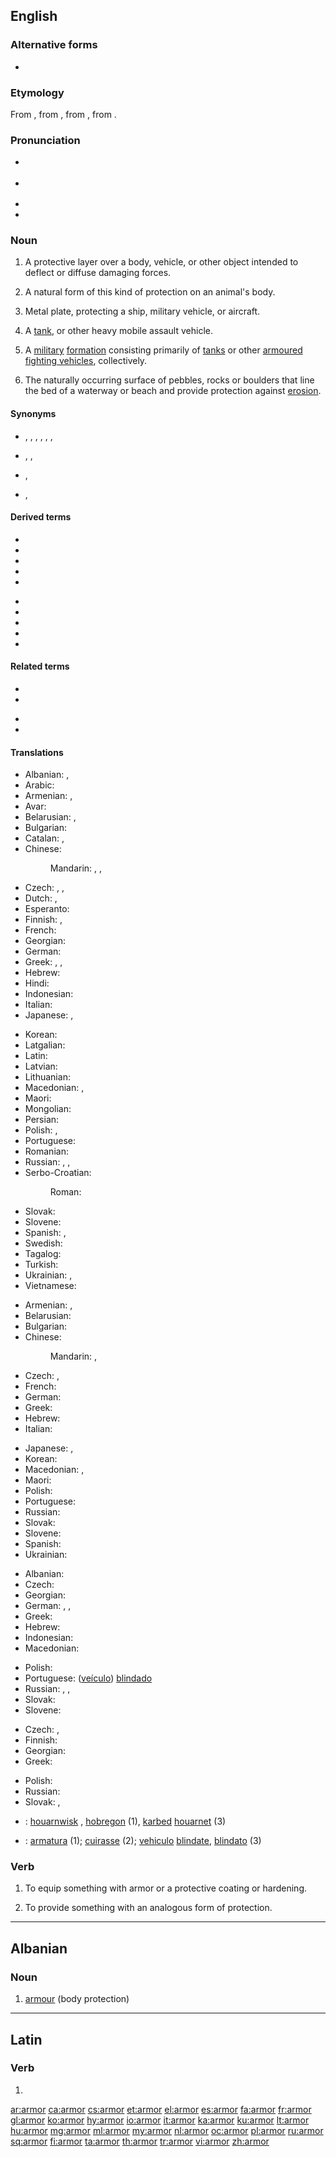 ==English==

===Alternative forms===
* {{l|en|armour}} {{qualifier|British|Canadian|Australian}}

===Etymology===
From {{etyl|enm|en}} {{m|enm|armour|armo(u)r/armure}}, from {{etyl|xno|en}} {{m|fro|armure|armour(e)/armure}}, from {{etyl|fro|en}} {{m|fro|armure|armëure}}, from {{etyl|la|en}} {{m|la|armātūra}}.

===Pronunciation===
* {{a|UK}} {{IPA|/ˈɑː(ɹ)mə(ɹ)/|lang=en}}
* {{a|US}} {{IPA|/ˈɑːɹmɚ/|lang=en}}
* {{audio|en-us-armor.ogg|Audio (US)|lang=en}}
* {{rhymes|ɑː(ɹ)mə(ɹ)|lang=en}}

===Noun===
{{wikipedia|armour|armor}}
{{en-noun|~}} {{label|en|chiefly|American spelling}}

# {{label|en|uncountable}} A protective layer over a body, vehicle, or other object intended to deflect or diffuse damaging forces.
# {{label|en|uncountable}} A natural form of this kind of protection on an animal's body.
# {{label|en|uncountable}} Metal plate, protecting a ship, military vehicle, or aircraft.
# {{label|en|countable}} A [[tank]], or other heavy mobile assault vehicle.
# {{label|en|military|uncountable}} A [[military]] [[formation]] consisting primarily of [[tanks]] or other [[armoured fighting vehicles]], collectively.
# {{label|en|hydrology|uncountable}} The naturally occurring surface of pebbles, rocks or boulders that line the bed of a waterway or beach and provide protection against [[erosion]].

====Synonyms====
* {{sense|body armour}} {{l|en|body armour}}, {{l|en|body armor}}, {{l|en|mail}}, {{l|en|chain mail}}, {{l|en|plate}}, {{l|en|suit of armour}}, {{l|en|suit of armor}}
* {{sense|animal}} {{l|en|horn}}, {{l|en|carapace}}, {{l|en|chitin}}
* {{sense|metal plate}} {{l|en|armour plate}}, {{l|en|armor plate}}
* {{sense|military}} {{l|en|mechanized}}, {{l|en|cavalry}}

====Derived terms====
{{rel-top|terms derived from armor (noun)}}
* {{l|en|appliqué armour}}
* {{l|en|composite armour}}
* {{l|en|armour-plated}}
* {{l|en|armour plating}}
* {{l|en|armoury}}
{{rel-mid}}
* {{l|en|spaced armour}}
* {{l|en|stand-off armour}}
* {{l|en|suit of armour}}
* {{l|en|reactive armour}}
* {{l|en|explosive reactive armour}}
{{rel-bottom}}

====Related terms====
{{rel-top|}}
* {{l|en|arm}}
* {{l|en|arms}}
{{rel-mid}}
* {{l|en|armament}}
* {{l|en|armaments}}
{{rel-bottom}}

====Translations====
{{trans-top|protective layer over a body, vehicle, or other object intended to deflect or diffuse damaging forces}}
* Albanian: {{t+|sq|armor}}, {{t+|sq|parzmore}}
* Arabic: {{t|ar|دِرْع|m}}
* Armenian: {{t+|hy|զրահ}}, {{t+|hy|պատյան}}
* Avar: {{t|av|йарагъ-матахӏ|sc=Cyrl}}
* Belarusian: {{t|be|браня́|f|sc=Cyrl}}, {{t|be|даспе́хі|m-p|sc=Cyrl}}
* Bulgarian: {{t+|bg|броня́|f}}
* Catalan: {{t+|ca|arnès|m}}, {{t+|ca|armadura|f}}
* Chinese:
*: Mandarin: {{t+|cmn|盔甲|tr=kuījiǎ|sc=Hani}}, {{t+|cmn|鐵甲}}, {{t+|cmn|铁甲|tr=tiějiǎ}}
* Czech: {{t+|cs|brnění|n}}, {{t+|cs|zbroj|f}}, {{t|cs|pancíř|m}}
* Dutch: {{t+|nl|pantser|n}}, {{t+|nl|harnas|n}}
* Esperanto: {{t+|eo|kiraso}}
* Finnish: {{t+|fi|haarniska}}, {{t+|fi|panssari}}
* French: {{t+|fr|armure|f}}
* Georgian: {{t|ka|აბჯარი}}
* German: {{t+|de|Rüstung|f}}
* Greek: {{t+|el|θωράκιση|f|sc=Grek}}, {{t+|el|πανοπλία|f|sc=Grek}}, {{t+|el|οπλισμός|m|sc=Grek}}
* Hebrew: {{t+|he|שִׁרְיוֹן|m|tr=shiryon}}
* Hindi: {{t|hi|कवच|m|tr=kavacha|sc=Deva}}
* Indonesian: {{t+|id|zirah}}
* Italian: {{t+|it|armatura|f}}
* Japanese: {{t+|ja|鎧|tr=yoroi|sc=Jpan}}, {{t|ja|装甲|tr=sōkō|sc=Jpan}}
{{trans-mid}}
* Korean: {{t+|ko|갑옷|sc=Kore}}
* Latgalian: {{t|ltg|brūne}}
* Latin: {{t|la|armātūra}}
* Latvian: {{t|lv|bruņas|p}}
* Lithuanian: {{t|lt|šarvai}}
* Macedonian: {{t|mk|оклоп|m}}, {{t|mk|панцир|m}}
* Maori: {{t|mi|pākai}}
* Mongolian: {{t+|mn|хуяг|sc=Cyrl}}
* Persian: {{t+|fa|زره|tr=zereh|sc=fa-Arab}}
* Polish: {{t+|pl|zbroja|f}}, {{t+|pl|pancerz|m}}
* Portuguese: {{t+|pt|armadura|f}}
* Romanian: {{t+|ro|armură|f}}
* Russian: {{t+|ru|броня́|f}}, {{t+|ru|ла́ты|f-p}}, {{t+|ru|доспех|m-p|alt=доспе́хи}}
* Serbo-Croatian:
*: Roman: {{t+|sh|oklop|m}}
* Slovak: {{t|sk|brnenie|n}}
* Slovene: {{t+|sl|oklep|m}}
* Spanish: {{t+|es|armadura|f}}, {{t|es|blindaje|m}}
* Swedish: {{t|sv|rustning|c}}
* Tagalog: {{t|tl|baluti}}
* Turkish: {{t+|tr|zırh}}
* Ukrainian: {{t+|uk|броня́|f|sc=Cyrl}}, {{t|uk|ла́ти|f-p|sc=Cyrl}}
* Vietnamese: {{t+|vi|áo giáp}}
{{trans-bottom}}

{{trans-top|natural form of this kind of protection on an animal's body}}
* Armenian: {{t+|hy|զրահ}}, {{t+|hy|պատյան}}
* Belarusian: {{t|be|па́нцыр|m|sc=Cyrl}}
* Bulgarian: {{t|bg|защитна обвивка|f}}
* Chinese:
*: Mandarin: {{t+|cmn|鎧甲|sc=Hani}}, {{t+|cmn|铠甲|tr=kǎijiǎ|sc=Hani}}
* Czech: {{t|cs|krunýř|m}}, {{qualifier|colloquially}} {{t|cs|pancíř|m}}
* French: {{t+|fr|cuirasse|f}}
* German: {{t|de|Panzerung|f}}
* Greek: {{t+|el|θωράκιση|f|sc=Grek}}
* Hebrew: {{t+|he|שִׁרְיוֹן|m|tr=shiryon}}
* Italian: {{t+|it|corazza}}
{{trans-mid}}
* Japanese: {{t+|ja|鎧|tr=yoroi|sc=Jpan}}, {{t|ja|装甲|tr=sōkō|sc=Jpan}}
* Korean: {{t+|ko|철갑|sc=Kore}}
* Macedonian: {{t|mk|оклоп|m}}, {{t|mk|школка|f}}
* Maori: {{t|mi|pākai}}
* Polish: {{t+|pl|pancerz|m}}
* Portuguese: {{t+|pt|couraça|f}}
* Russian: {{t+|ru|па́нцирь|m}}
* Slovak: {{t|sk|pancier|m}}
* Slovene: {{t+|sl|oklep|m}}
* Spanish: {{t+|es|coraza|f}}
* Ukrainian: {{t|uk|па́нцир|m|sc=Cyrl}}
{{trans-bottom}}

{{trans-see|tank}}

{{trans-top|other heavy mobile assault vehicle}}
* Albanian: {{t+|sq|koracë}}
* Czech: {{t|cs|obrněné vozidlo|n}}
* Georgian: {{t|ka|ჯავშან-ტექნიკა}}
* German: {{t|de|Panzerung|f}}, {{t+|de|Panzer|m}}, {{t|de|Panzerkraftwagen}}
* Greek: {{t+|el|τεθωρακισμένο|n|sc=Grek}}
* Hebrew: {{t|he|משוריין|m|tr=meshuryan|sc=Hebr}}
* Indonesian: {{t|id|lapis baja}}
* Macedonian: {{t|mk|оклоп|m}}
{{trans-mid}}
* Polish: {{t|pl|pojazd opancerzony|m}}
* Portuguese: ([[veículo]]) [[blindado]] {{g|m}}
* Russian: {{t|ru|боева́я брони́рованная маши́на|f}}, {{t|ru|ББМ|f}}, {{t+|ru|бронетранспортёр|m}} {{qualifier|armoured personnel carrier}}
* Slovak: {{t|sk|obrnené vozidlo|n}}
* Slovene: {{t|sl|oklepnik|m}}
{{trans-bottom}}

{{trans-top|military formation consisting primarily of tanks}}
* Czech: {{t|cs|obrněné vojsko|n}}, {{t|cs|obrněná vojska|p}}
* Finnish: {{t|fi|panssarijoukot|p}}
* Georgian: {{t|ka|ჯავშან-ტექნიკა}}
* Greek: {{t+|el|τεθωρακισμένα|n-p}}
{{trans-mid}}
* Polish: {{t|pl|wojska pancerne|p}}
* Russian: {{t|ru|бронета́нковые войска́|n-p}}
* Slovak: {{t|sk|obrnené vojsko|n}}, {{t|sk|obrnené vojská|p}}
{{trans-bottom}}

{{checktrans-top}}
* {{ttbc|br}}: [[houarnwisk]] {{g|m}}, [[hobregon]] {{g|m}} (1), [[karbed]] [[houarnet]] (3)
* {{ttbc|ia}}: [[armatura]] (1); [[cuirasse]] (2); [[vehiculo]] [[blindate]], [[blindato]] (3)
{{checktrans-bottom}}

===Verb===
{{en-verb}}

# {{label|en|transitive}} To equip something with armor or a protective coating or hardening.
# {{label|en|transitive}} To provide something with an analogous form of protection.

----

==Albanian==

===Noun===
{{head|sq|noun}}

# [[armour]] (body protection)

{{tbot entry|Albanian|armour|2009|November|sq}}

----

==Latin==

===Verb===
{{la-verb-form|armor}}

# {{inflection of|armō||1|s|pres|pasv|indc|lang=la}}

[[ar:armor]]
[[ca:armor]]
[[cs:armor]]
[[et:armor]]
[[el:armor]]
[[es:armor]]
[[fa:armor]]
[[fr:armor]]
[[gl:armor]]
[[ko:armor]]
[[hy:armor]]
[[io:armor]]
[[it:armor]]
[[ka:armor]]
[[ku:armor]]
[[lt:armor]]
[[hu:armor]]
[[mg:armor]]
[[ml:armor]]
[[my:armor]]
[[nl:armor]]
[[oc:armor]]
[[pl:armor]]
[[ru:armor]]
[[sq:armor]]
[[fi:armor]]
[[ta:armor]]
[[th:armor]]
[[tr:armor]]
[[vi:armor]]
[[zh:armor]]